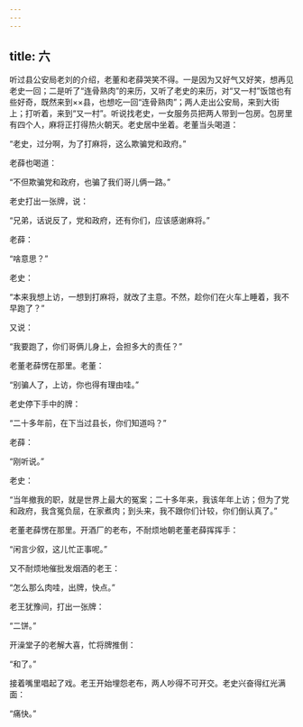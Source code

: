 ```yaml
---
---
---
```

title: 六
---




听过县公安局老刘的介绍，老董和老薛哭笑不得。一是因为又好气又好笑，想再见老史一回；二是听了“连骨熟肉”的来历，又听了老史的来历，对“又一村”饭馆也有些好奇，既然来到××县，也想吃一回“连骨熟肉”；两人走出公安局，来到大街上；打听着，来到“又一村”。听说找老史，一女服务员把两人带到一包房。包房里有四个人，麻将正打得热火朝天。老史居中坐着。老董当头喝道：

“老史，过分啊，为了打麻将，这么欺骗党和政府。”

老薛也喝道：

“不但欺骗党和政府，也骗了我们哥儿俩一路。”

老史打出一张牌，说：

“兄弟，话说反了，党和政府，还有你们，应该感谢麻将。”

老薛：

“啥意思？”

老史：

“本来我想上访，一想到打麻将，就改了主意。不然，趁你们在火车上睡着，我不早跑了？”

又说：

“我要跑了，你们哥俩儿身上，会担多大的责任？”

老董老薛愣在那里。老董：

“别骗人了，上访，你也得有理由哇。”

老史停下手中的牌：

“二十多年前，在下当过县长，你们知道吗？”

老薛：

“刚听说。”

老史：

“当年撤我的职，就是世界上最大的冤案；二十多年来，我该年年上访；但为了党和政府，我含冤负屈，在家煮肉；到头来，我不跟你们计较，你们倒认真了。”

老董老薛愣在那里。开酒厂的老布，不耐烦地朝老董老薛挥挥手：

“闲言少叙，这儿忙正事呢。”

又不耐烦地催批发烟酒的老王：

“怎么那么肉哇，出牌，快点。”

老王犹豫间，打出一张牌：

“二饼。”

开澡堂子的老解大喜，忙将牌推倒：

“和了。”

接着嘴里唱起了戏。老王开始埋怨老布，两人吵得不可开交。老史兴奋得红光满面：

“痛快。”